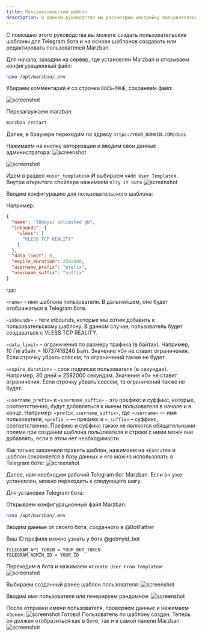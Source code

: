 ```yaml
---
title: Пользовательский шаблон 
description: В данном руководстве мы рассмотрим настройку польователских шаблонов для панели Marzban
---
```


С помощью этого руководства вы можете создать пользовательские шаблоны для Telegram бота и на основе шаблонов создавать или редактировать пользователей Marzban.

Для начала, заходим на сервер, где установлен Marzban и открываем конфигурационный файл:

```bash
nano /opt/marzban/.env
```

Убираем комментарий `#` со строчки `DOCS=TRUE`, сохраняем файл:

![screenshot](../../../assets/tutorials/user_template/13.png)

Перезагружаем marzban:

```bash
marzban restart
```

Далее, в браузере переходим по адресу `https:/YOUR_DOMAIN.COM/docs`

Нажимаем на кнопку авторизации и вводим свои данные администратора:
![screenshot](../../../assets/tutorials/user_template/16.png)

![screenshot](../../../assets/tutorials/user_template/15.png)

Идем в раздел «`user_templates`» И выбираем «`Add User Template`». Внутри открытого спойлера нажимаем  «`Try it out`»
![screenshot](../../../assets/tutorials/user_template/2.png)

Вводим конфигурацию для пользовательского шаблона:

Например:

```json
{
  "name": "30days/ unlimited gb",
  "inbounds": {
    "vless": [
      "VLESS TCP REALITY"
    ]
  },
  "data_limit": 0,
  "expire_duration": 2592000,
  "username_prefix": "prefix",
  "username_suffix": "suffix"
}

```

где:

`«name»` - имя шаблона пользователя. В дальнейшем, оно будет отображаться в Telegram боте.

`«inbounds»` - теги inbounds, которые мы хотим добавить к пользовательскому шаблону. В данном случае, пользователь будет создаваться с VLESS TCP REALITY.

`«data_limit»` - ограничения по размеру трафика (в байтах). Например, 10 Гигабайт = 10737418240 Байт.  Значение «0» не ставит ограничения. Если строчку убрать совсем, то ограничений также не будет.

`«expire_duration»` - срок подписки пользователя (в секундах). Например, 30 дней = 2592000 секундам. Значение «0» не ставит ограничения. Если строчку убрать совсем, то ограничений также не будет.

`«username_prefix»` и `«username_suffix»` - это префикс и суффикс, которые, соответственно, будут добавляться к имени пользователя в начале и в конце. Например: `«prefix_username_suffix»`, где  `«username»` — имя пользователя,  `«prefix_»` — префикс и  `«_suffix»` – суффикс, соответственно. Префикс и суффикс также не являются обящательными полями при создании шаблона пользователя и строки с ними можн оне добавлять, если в этом нет необходимости.



Как только закончили править шаблон, нажимаем на «`Execute`» и шаблон сохраняется в базу данных и его можно использовать в Telegram боте:
![screenshot](../../../assets/tutorials/user_template/26.png)

Далее, нам необходим рабочий Telegram бот Marzban. Если он уже установлен, можно переходить к следующего шагу.

Для установки Telegram бота:

Открываем конфигурационный файл Marzban:

```bash
nano /opt/marzban/.env
```

Вводим данные от своего бота, созданного в @BotFather

Ваш ID профиля можно узнать у бота @getmyid_bot

```
TELEGRAM_API_TOKEN = YOUR_BOT_TOKEN
TELEGRAM_ADMIN_ID = YOUR_ID
```

Переходим в бота и нажимаем «`Create User From Template`»:
![screenshot](../../../assets/tutorials/user_template/18.png)

Выбираем созданный ранее шаблон пользователя:
![screenshot](../../../assets/tutorials/user_template/19.png)

Вводим имя пользователя или генерируем рандомное:
![screenshot](../../../assets/tutorials/user_template/22.png)

После отправки имени пользователя, проверяем данные и нажимаем «`Done`»:
![screenshot](../../../assets/tutorials/user_template/23.png)
Готово! Пользователь по шаблону создан. Теперь он должен отобразиться как в боте, так и в самой панели Marzban:
![screenshot](../../../assets/tutorials/user_template/24.png)